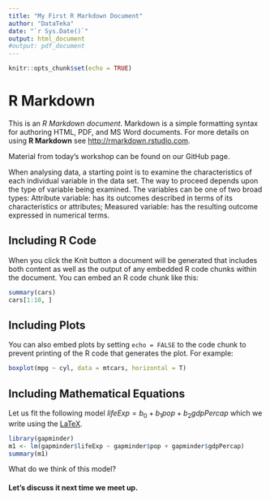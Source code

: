 ```yaml
---
title: "My First R Markdown Document"
author: "DataTeka"
date: "`r Sys.Date()`"
output: html_document
#output: pdf_document
---
```


```r
knitr::opts_chunk$set(echo = TRUE)
```

# R Markdown

This is an *R Markdown document*. Markdown is a simple formatting syntax for authoring HTML, PDF, and MS Word documents. For more details on using **R Markdown** see <http://rmarkdown.rstudio.com>.

Material from today's workshop can be found on our GitHub page.

When analysing data, a starting point is to examine the characteristics of each individual variable in the data set. The way to proceed depends upon the type of variable being examined. The variables can be one of two broad types:
Attribute variable: has its outcomes described in terms of its characteristics or attributes; 
Measured variable: has the resulting outcome expressed in numerical terms. 

## Including R Code

When you click the Knit button a document will be generated that includes both content as well as the output of any embedded R code chunks within the document. You can embed an R code chunk like this:

```r
summary(cars)
cars[1:10, ]
```

## Including Plots

You can also embed plots by setting `echo = FALSE` to the code chunk to prevent printing of the R code that generates the plot. For example:

```r
boxplot(mpg ~ cyl, data = mtcars, horizontal = T)
```

## Including Mathematical Equations

Let us fit the following model $lifeExp = b_0 + b_1pop + b_2gdpPercap$ which we write using the [LaTeX](https://en.wikibooks.org/wiki/LaTeX/Mathematics).
```r
library(gapminder)
m1 <- lm(gapminder$lifeExp ~ gapminder$pop + gapminder$gdpPercap)
summary(m1)
```

What do we think of this model?

#### **Let's discuss it next time we meet up.**

